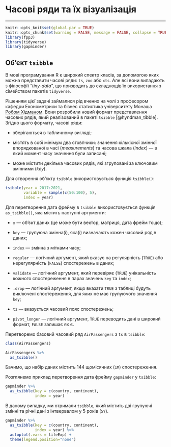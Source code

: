 # Часові ряди та їх візуалізація {#ts}
***
```r
knitr::opts_knit$set(global.par = TRUE)
knitr::opts_chunk$set(warning = FALSE, message = FALSE, collapse = TRUE, out.width = '100%')
library(fpp3)
library(tidyverse)
library(gapminder)
```

## Об'єкт `tsibble` {#ts_tsibble}
В мові програмування R є широкий спектр класів, за допомогою яких можна представити часові ряди: `ts`, `zoo` або `xts`. Але всі вони випадають з філософії "*tiny-data*", що призводить до складнощів їх використання з сімейством пакетів `tidyverse`.

Рішенням цієї задачі займалися рід вчених на чолі з професором кафедри Економетрики та бізнес статистика університету Монаша [Робом Хідманом](https://robjhyndman.com/). Вони розробили новий формат представлення часових рядів, який реалізований в пакеті `tsibble` [@hyndman_tibble]. Згідно цього формату, часові ряди:

- зберігаються в табличному вигляді;

- містять в собі мінімум два стовпчики: значення кількісної змінної впорядкованої в часі (*measurements*) та часова шкала (*index*) --- в який момент часу значення були записані;

- може містити декілька часових рядів, які згруповані за ключовим змінними (*key*).

Для створення об'єкту `tsibble` використовується функція `tsibble()`:
```r
tsibble(year = 2017:2021,
        variable = sample(c(50:100), 5),
        index = year)
```

Для перетворення дата фрейму в `tsibble` використовується функція `as_tsibble()`, яка містить наступні аргументи:

- `x` --- об'єкт даних (це може бути вектор, матриця, дата фрейм тощо);

- `key` --- групуюча змінна(і), яка(і) визначають кожен часовий ряд в даних;

- `index`  --- змінна з мітками часу;

- `regular` --- логічний аргумент, який вказує на регулярність (`TRUE`) або нерегулярність (`FALSE`) спостережень в даних;

- `validate` --- логічний аргумент, який перевіряє (`TRUE`) унікальність кожного спостереження в парах значень `key` та `index`;

- `.drop` --- логічний аргумент, якщо вказати `TRUE` з таблиці будуть виключені спостереження, для яких не має групуючого значення `key`;

- `tz` --- вказується часовий пояс спостережень;

- `pivot_longer` --- логічний аргумент, `TRUE` переводить дані в широкий формат, `FALSE` залишає як є.

Перетворемо базовий часовий ряд `AirPassengers` з `ts` в `tsibble`:
```r
class(AirPassengers)

AirPassengers %>% 
  as_tsibble()
```
Бачимо, що набір даних містить 144 щомісячних (`1M`) спостереження.

Розглянемо приклад перетворення дата фрейму `gapminder` у `tsibble`:
```r
gapminder %>% 
  as_tsibble(key = c(country, continent),
             index = year)
```
В даному випадку, ми отримали `tsibble`, який містить дві групуючі змінні та річні дані з інтвервалом у 5 років (`5Y`).

```r
gapminder %>% 
  as_tsibble(key = c(country, continent),
             index = year) %>% 
  autoplot(.vars = lifeExp) + 
  theme(legend.position="none")
```



